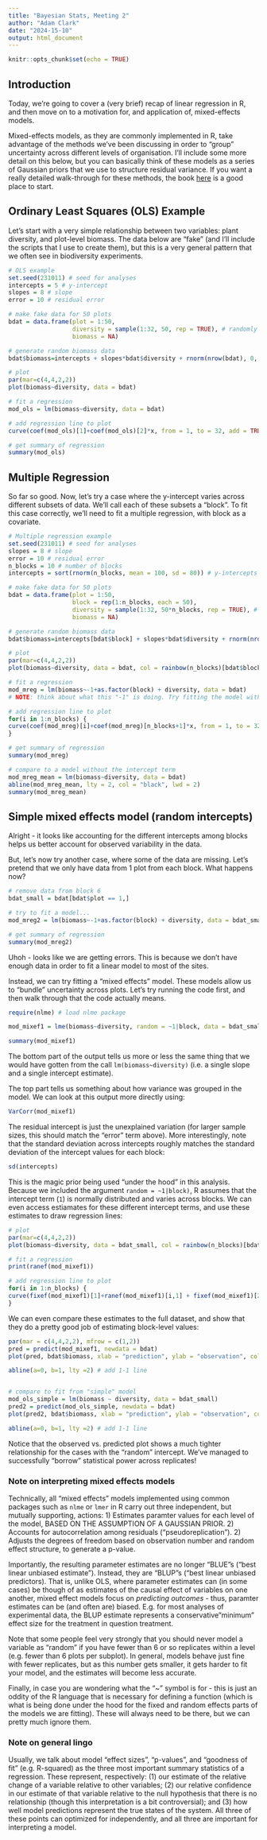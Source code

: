 ```yaml
---
title: "Bayesian Stats, Meeting 2"
author: "Adam Clark"
date: "2024-15-10"
output: html_document
---
```


```r
knitr::opts_chunk$set(echo = TRUE)
```

## Introduction
Today, we're going to cover a (very brief) recap of linear regression in R, and then move on to a motivation for, and application of, mixed-effects models.

Mixed-effects models, as they are commonly implemented in R, take advantage of the methods we've been discussing in order to "group" uncertainty across different levels of organisation. I'll include some more detail on this below, but you can basically think of these models as a series of Gaussian priors that we use to structure residual variance. If you want a really detailed walk-through for these methods, the book [here](https://link.springer.com/book/10.1007/b98882) is a good place to start.

## Ordinary Least Squares (OLS) Example

Let's start with a very simple relationship between two variables: plant diversity, and plot-level biomass. The data below are "fake" (and I'll include the scripts that I use to create them), but this is a very general pattern that we often see in biodiversity experiments.

```r
# OLS example
set.seed(231011) # seed for analyses
intercepts = 5 # y-intercept
slopes = 8 # slope
error = 10 # residual error

# make fake data for 50 plots
bdat = data.frame(plot = 1:50,
                  diversity = sample(1:32, 50, rep = TRUE), # randomly select richness between 1 and 32
                  biomass = NA)

# generate random biomass data
bdat$biomass=intercepts + slopes*bdat$diversity + rnorm(nrow(bdat), 0, error)

# plot
par(mar=c(4,4,2,2))
plot(biomass~diversity, data = bdat)

# fit a regression
mod_ols = lm(biomass~diversity, data = bdat)

# add regression line to plot
curve(coef(mod_ols)[1]+coef(mod_ols)[2]*x, from = 1, to = 32, add = TRUE, lty = 2)

# get summary of regression
summary(mod_ols)
```

## Multiple Regression

So far so good. Now, let's try a case where the y-intercept varies across different subsets of data. We'll call each of these subsets a "block". To fit this case correctly, we'll need to fit a multiple regression, with block as a covariate.

```r
# Multiple regression example
set.seed(231011) # seed for analyses
slopes = 8 # slope
error = 10 # residual error
n_blocks = 10 # number of blocks
intercepts = sort(rnorm(n_blocks, mean = 100, sd = 80)) # y-intercepts for each block

# make fake data for 50 plots
bdat = data.frame(plot = 1:50,
                  block = rep(1:n_blocks, each = 50),
                  diversity = sample(1:32, 50*n_blocks, rep = TRUE), # randomly select richness between 1 and 32
                  biomass = NA)

# generate random biomass data
bdat$biomass=intercepts[bdat$block] + slopes*bdat$diversity + rnorm(nrow(bdat), 0, error)

# plot
par(mar=c(4,4,2,2))
plot(biomass~diversity, data = bdat, col = rainbow(n_blocks)[bdat$block])

# fit a regression
mod_mreg = lm(biomass~-1+as.factor(block) + diversity, data = bdat)
# NOTE: think about what this "-1" is doing. Try fitting the model with and without it, and looking at the "summary".

# add regression line to plot
for(i in 1:n_blocks) {
curve(coef(mod_mreg)[i]+coef(mod_mreg)[n_blocks+1]*x, from = 1, to = 32, add = TRUE, lty = 2, col = rainbow(n_blocks)[i])
}

# get summary of regression
summary(mod_mreg)

# compare to a model without the intercept term
mod_mreg_mean = lm(biomass~diversity, data = bdat)
abline(mod_mreg_mean, lty = 2, col = "black", lwd = 2)
summary(mod_mreg_mean)
```

## Simple mixed effects model (random intercepts)

Alright - it looks like accounting for the different intercepts among blocks helps us better account for observed variability in the data.

But, let's now try another case, where some of the data are missing. Let's pretend that we only have data from 1 plot from each block. What happens now?

```r
# remove data from block 6
bdat_small = bdat[bdat$plot == 1,]

# try to fit a model...
mod_mreg2 = lm(biomass~-1+as.factor(block) + diversity, data = bdat_small)

# get summary of regression
summary(mod_mreg2)
```

Uhoh - looks like we are getting errors. This is because we don't have enough data in order to fit a linear model to most of the sites.

Instead, we can try fitting a "mixed effects" model. These models allow us to "bundle" uncertainty across plots. Let's try running the code first, and then walk through that the code actually means.

```r
require(nlme) # load nlme package

mod_mixef1 = lme(biomass~diversity, random = ~1|block, data = bdat_small)

summary(mod_mixef1)
```

The bottom part of the output tells us more or less the same thing that we would have gotten from the call `lm(biomass~diversity)` (i.e. a single slope and a single intercept estimate).

The top part tells us something about how variance was grouped in the model. We can look at this output more directly using:

```r
VarCorr(mod_mixef1)
```

The residual intercept is just the unexplained variation (for larger sample sizes, this should match the "error" term above). More interestingly, note that the standard deviation across intercepts roughly matches the standard deviation of the intercept values for each block:

```r
sd(intercepts)
```

This is the magic prior being used "under the hood" in this analysis. Because we included the argument `random = ~1|block)`, R assumes that the intercept term (`1`) is normally distributed and varies across blocks. We can even access estiamates for these different intercept terms, and use these estimates to draw regression lines:


```r
# plot
par(mar=c(4,4,2,2))
plot(biomass~diversity, data = bdat_small, col = rainbow(n_blocks)[bdat_small$block])

# fit a regression
print(ranef(mod_mixef1))

# add regression line to plot
for(i in 1:n_blocks) {
curve(fixef(mod_mixef1)[1]+ranef(mod_mixef1)[i,1] + fixef(mod_mixef1)[2]*x, from = 1, to = 32, add = TRUE, lty = 2, col = rainbow(n_blocks)[i])
}
```

We can even compare these estimates to the full dataset, and show that they do a pretty good job of estimating block-level values:

```r
par(mar = c(4,4,2,2), mfrow = c(1,2))
pred = predict(mod_mixef1, newdata = bdat)
plot(pred, bdat$biomass, xlab = "prediction", ylab = "observation", col = rainbow(n_blocks)[bdat$block], main = "mixed effects estimate")

abline(a=0, b=1, lty =2) # add 1-1 line


# compare to fit from "simple" model
mod_ols_simple = lm(biomass ~ diversity, data = bdat_small)
pred2 = predict(mod_ols_simple, newdata = bdat)
plot(pred2, bdat$biomass, xlab = "prediction", ylab = "observation", col = rainbow(n_blocks)[bdat$block], main = "fixed effects estimate")

abline(a=0, b=1, lty =2) # add 1-1 line
```

Notice that the observed vs. predicted plot shows a much tighter relationship for the cases with the "random" intercept. We've managed to successfully "borrow" statistical power across replicates!

### Note on interpreting mixed effects models

Technically, all "mixed effects" models implemented using common packages such as `nlme` or `lmer` in R carry out three independent, but mutually supporting, actions:
1) Estimates paramter values for each level of the model, BASED ON THE ASSUMPTION OF A GAUSSIAN PRIOR.
2) Accounts for autocorrelation among residuals ("pseudoreplication").
2) Adjusts the degrees of freedom based on observation number and random effect structure, to generate a p-value.

Importantly, the resulting parameter estimates are no longer "BLUE"s ("best linear unbiased estimate"). Instead, they are "BLUP"s ("best linear unbiased predictors). That is, unlike OLS, where parameter estimates can (in some cases) be though of as estimates of the causal effect of variables on one another, mixed effect models focus on *predicting outcomes* - thus, paramter estimates can be (and often are) biased. E.g. for most analyses of experimental data, the BLUP estimate represents a conservative "minimum" effect size for the treatment in question treatment.

Note that some people feel very strongly that you should never model a variable as "random" if you have fewer than 6 or so replicates within a level (e.g. fewer than 6 plots per subplot). In general, models behave just fine with fewer replicates, but as this number gets smaller, it gets harder to fit your model, and the estimates will become less accurate.

Finally, in case you are wondering what the "~" symbol is for - this is just an oddity of the R language that is necessary for defining a function (which is what is being done under the hood for the fixed and random effects parts of the models we are fitting). These will always need to be there, but we can pretty much ignore them.

### Note on general lingo

Usually, we talk about model "effect sizes", "p-values", and "goodness of fit" (e.g. R-squared) as the three most important summary statistics of a regression. These represent, respectively: (1) our estimate of the relative change of a variable relative to other variables; (2) our relative confidence in our estimate of that variable relative to the null hypothesis that there is no relationship (though this interpretation is a bit controversial); and (3) how well model predictions represent the true states of the system. All three of these points can optimized for independently, and all three are important for interpreting a model.

